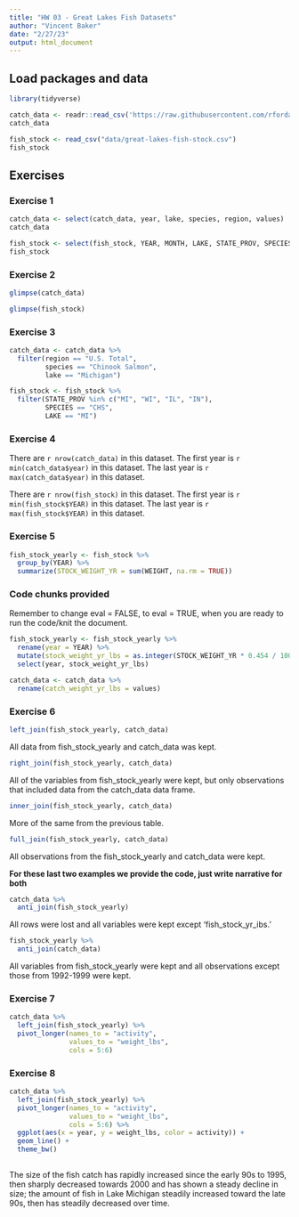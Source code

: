 ```yaml
---
title: "HW 03 - Great Lakes Fish Datasets"
author: "Vincent Baker"
date: "2/27/23"
output: html_document
---
```


## Load packages and data

```r
library(tidyverse)
```

```r
catch_data <- readr::read_csv('https://raw.githubusercontent.com/rfordatascience/tidytuesday/master/data/2021/2021-06-08/fishing.csv')
catch_data

fish_stock <- read_csv("data/great-lakes-fish-stock.csv")
fish_stock
```

## Exercises

### Exercise 1

```r
catch_data <- select(catch_data, year, lake, species, region, values)
catch_data
```

```r
fish_stock <- select(fish_stock, YEAR, MONTH, LAKE, STATE_PROV, SPECIES, WEIGHT)
fish_stock
```


### Exercise 2

```r
glimpse(catch_data)
```

```r
glimpse(fish_stock)
```


### Exercise 3

```r
catch_data <- catch_data %>% 
  filter(region == "U.S. Total",
         species == "Chinook Salmon",
         lake == "Michigan")
```

```r
fish_stock <- fish_stock %>% 
  filter(STATE_PROV %in% c("MI", "WI", "IL", "IN"),
         SPECIES == "CHS",
         LAKE == "MI")
```


### Exercise 4

There are `r nrow(catch_data)` in this dataset.
The first year is `r min(catch_data$year)` in this dataset.
The last year is `r max(catch_data$year)` in this dataset.

There are `r nrow(fish_stock)` in this dataset.
The first year is `r min(fish_stock$YEAR)` in this dataset.
The last year is `r max(fish_stock$YEAR)` in this dataset.

### Exercise 5

```r
fish_stock_yearly <- fish_stock %>%
  group_by(YEAR) %>%
  summarize(STOCK_WEIGHT_YR = sum(WEIGHT, na.rm = TRUE))
```


### Code chunks provided

Remember to change eval = FALSE, to eval = TRUE, when you are ready to run the code/knit the document.

```r
fish_stock_yearly <- fish_stock_yearly %>% 
  rename(year = YEAR) %>% 
  mutate(stock_weight_yr_lbs = as.integer(STOCK_WEIGHT_YR * 0.454 / 1000)) %>% # 1 lb = 1 kg * 0.454
  select(year, stock_weight_yr_lbs)
```

```r
catch_data <- catch_data %>% 
  rename(catch_weight_yr_lbs = values)
```

### Exercise 6

```r
left_join(fish_stock_yearly, catch_data)
```

All data from fish_stock_yearly and catch_data was kept.

```r
right_join(fish_stock_yearly, catch_data)
```

All of the variables from fish_stock_yearly were kept, but only observations that included data from the catch_data data frame.

```r
inner_join(fish_stock_yearly, catch_data)
```

More of the same from the previous table.

```r
full_join(fish_stock_yearly, catch_data)
```

All observations from the fish_stock_yearly and catch_data were kept.

**For these last two examples we provide the code, just write narrative for both**

```r
catch_data %>% 
  anti_join(fish_stock_yearly)
```

All rows were lost and all variables were kept except 'fish_stock_yr_ibs.'

```r
fish_stock_yearly %>% 
  anti_join(catch_data)
```

All variables from fish_stock_yearly were kept and all observations except those from 1992-1999 were kept.


### Exercise 7

```r
catch_data %>% 
  left_join(fish_stock_yearly) %>% 
  pivot_longer(names_to = "activity",
               values_to = "weight_lbs",
               cols = 5:6)
```


### Exercise 8

```r
catch_data %>% 
  left_join(fish_stock_yearly) %>% 
  pivot_longer(names_to = "activity",
               values_to = "weight_lbs",
               cols = 5:6) %>%
  ggplot(aes(x = year, y = weight_lbs, color = activity)) +
  geom_line() +
  theme_bw()
  
```

The size of the fish catch has rapidly increased since the early 90s to 1995, then sharply decreased towards 2000 and has shown a steady decline in size; the amount of fish in Lake Michigan steadily increased toward the late 90s, then has steadily decreased over time. 